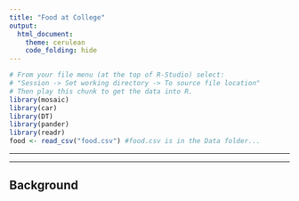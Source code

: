 ```yaml
---
title: "Food at College"
output: 
  html_document:
    theme: cerulean
    code_folding: hide
---
```


```r
# From your file menu (at the top of R-Studio) select:
# "Session -> Set working directory -> To source file location"
# Then play this chunk to get the data into R.
library(mosaic)
library(car)
library(DT)
library(pander)
library(readr)
food <- read_csv("food.csv") #food.csv is in the Data folder...
```


----

<!-- Instructions:

 Use the Food dataset and a Kruskal-Wallis Test(s) to answer an interesting question(s) that you come up with.
 
 About the dataset:
 
  * GPA - numerical, self-reported current college GPA

  
  * weight - numerical, self-reported weight in lbs


  * gender - "Female", "Male"


  * breakfast - "Cereal", "Donut" 
      The participants were shown a picture of "Cereal" and a "Donut" and asked which one of these pictures they associate with the word "breakfast."


  * calories_chicken - guessing calories in chicken piadina from the options of:
     1 - 265 
     2 - 430 
     3 - 610 
     4 - 720
    (the variable shows the actual number of calories participants selected)


   * calories_day - Importance of consuming calories per day
     1 - i dont know how many calories i should consume 
     2 - it is not at all important 
     3 - it is moderately important 
     4 - it is very important


   * comfort_food - List 3-5 comfort foods that come to mind. 
     Open ended 


   * comfort_food_reasons - What are some of the reasons that make you eat comfort food?      (i.e., anger, sadness, happiness, boredom, etc) - list up to three
     Open ended


   * comfort_food_reasons_coded
     1 - stress
     2 - boredom
     3 - depression/sadness
     4 - hunger
     5 - laziness
     6 - cold weather
     7 - happiness 
     8 - watching tv
     9 - none 


    * cook - how often do you cook?
     1 - Every day 
     2 - A couple of times a week 
     3 - Whenever I can, but that is not very often  
     4 - I only help a little during holidays 
     5 - Never, I really do not know my way around a kitchen


    * cuisine - what type of cuisine did you eat growing up?
     1 - American
     2 - Mexican.Spanish
     3 - Korean/Asian
     4 - Indian
     5 - American inspired international dishes
     6 - other


    * diet_current - describe your current diet
     open ended

	
    * diet_current_coded
     1 - healthy/balanced/moderated/
     2 - unhealthy/cheap/too much/random/
     3 - the same thing over and over
     4 - unclear


    * drink - which picture do you associate with the word “drink”?
     1 - orange juice
     2 - soda 


    * eating_changes  - Describe your eating changes since the moment you got into college?
     Open ended 


    * eating_changes_coded
     1 - worse
     2 - better
     3 - the same
     4 - unclear


    * eating_changes_coded1
     1 - eat faster
     2 - bigger quantity
     3 - worse quality 
     4 - same food
     5 - healthier
     6 - unclear
     7 - drink coffee 
     8 - less food
     9 - more sweets
     10 - timing 
     11 - more carbs or snacking
     12 - drink more water
     13 - more variety


    * eating_out - frequency of eating out in a typical week 
     1 - Never 
     2 - 1-2 times 
     3 - 2-3 times 
     4 - 3-5 times 
     5 - every day


    * employment - do you work? 
     1 - yes full time 
     2 - yes part time 
     3 - no
     4  - other


    * ethnic_food - How likely to eat ethnic food 
     1 - very unlikely 
     2 - unlikely 
     3 - neutral 
     4 - likely 
     5 - very likely 


    * exercise - how often do you exercise in a regular week?
     1 - Everyday 
     2 - Twice or three times per week 
     3 - Once a week
     4 - Sometimes 
     5 - Never


    * father_education - 
     1 - less than high school 
     2 - high school degree 
     3 - some college degree 
     4 - college degree 
     5 - graduate degree 


    * father_profession - what is your father profession?
     Open ended


    * fav_cuisine - What is your favorite cuisine?
     Open ended


    * fav_cuisine_coded
     0-none
     1 - Italian/French/greek
     2 - Spanish/mexican
     3 - Arabic/Turkish
     4 - asian/chineses/thai/nepal
     5 - American
     6 - African 
     7 - Jamaican
     8 - indian


    * fav_food - was your favorite food cooked at home or store bought? 
     1 - cooked at home 
     2 - store bought 
     3 - both bought at store and cooked at home


    * food_childhood - what was your favorite childhood food?
     Open ended



    * fries - which of these pictures you associate with word fries? 
     1 - Mcdonald’s fries
     2 - home fries

 
    * fruit_day - How likely to eat fruit in a regular day 
     1 - very unlikely 
     2 - unlikely 
     3 - neutral 
     4 - likely 
     5 - very likely 


    * grade_level – 
     1 - freshman 
     2 -Sophomore 
     3 - Junior 
     4 - Senior
     
      
    * greek_food - How likely to eat greek food when available?
     1 - very unlikely 
     2 - unlikely 
     3 - neutral 
     4 - likely 
     5 - very likely 
     
      
    * healthy_feel – how likely are you to agree with the following statement: “I feel very healthy!” ?
      1 to 10 where 1 is strongly agree and 10 is strongly disagree - scale
      
      
    * healthy_meal – what is a healthy meal? Describe in 2-3 sentences.
      Open ended
      
      
    * ideal_diet – describe your ideal diet in 2-3 sentences
      Open ended
      
      
    * Ideal_diet_coded
      1 – portion control
      2 – adding veggies/eating healthier food/adding fruit	
      3 – balance
      4 – less sugar
      5 – home cooked/organic
      6 – current diet
      7 – more protein
      8 – unclear
      
      
     * income
      1 - less than $15,000 
      2 - $15,001 to $30,000 
      3 - $30,001 to $50,000 
      4 - $50,001 to $70,000 
      5 - $70,001 to $100,000 
      6 - higher than $100,000
      
     * indian_food – how likely are you to eat indian food when available
      1 - very unlikely 
      2 - unlikely 
      3 - neutral 
      4 - likely 
      5 - very likely 
      
      
     * Italian_food – how likely are you to eat Italian food when available?
      1 - very unlikely 
      2 - unlikely 
      3 - neutral 
      4 - likely 
      5 - very likely 
      
      
     * life_rewarding – how likely are you to agree with the following statement: “I feel life is very rewarding!” ?
      1 to 10 where 1 is strongly agree and 10 is strongly disagree - scale
      
      
     * marital_status
      1 -Single 
      2 - In a relationship 
      3 - Cohabiting 
      4 - Married 
      5 - Divorced 
      6 - Widowed
      
      
     * meals_dinner_friend – What would you serve to a friend for dinner?
      Open ended
      
      
     * mothers_education 
      1 - less than high school 
      2 - high school degree 
      3 - some college degree 
      4 - college degree 
      5 - graduate degree
      
      
     * mothers_profession – what is your mother’s profession? 
      
      
     * nutritional_check - checking nutritional values frequency 
      1 - never 
      2 - on certain products only 
      3 - very rarely 
      4 - on most products 
      5 - on everything
      
      
     * on_off_campus – living situation
      1 - On campus 
      2 - Rent out of campus 
      3 - Live with my parents and commute 
      4 - Own my own house
      
      
     * parents_cook - Approximately how many days a week did your parents cook? 
      1 - Almost everyday 
      2 - 2-3 times a week 
      3 - 1-2 times a week 
      4 - on holidays only 
      5 - never
      
      
     * pay_meal_out - How much would you pay for meal out? 
      1 - up to $5.00 
      2 - $5.01 to $10.00 
      3 - $10.01 to $20.00 
      4 - $20.01 to $30.00 
      5 - $30.01 to $40.00 
      6 - more than $40.01 
      
      
     * Persian_food - How likely to eat persian food when available?
      1 - very unlikely 
      2 - unlikely 
      3 - neutral 
      4 - likely 
      5 - very likely 
      
      
     * self_perception_weight - self perception of weight 
      6 - i dont think myself in these terms 
      5 - overweight 
      4 - slightly overweight 
      3 - just right 
      2 - very fit 
      1 - slim 
      
      
     * Which of the two pictures you associate with the word soup?
      1 – veggie soup
      2 – creamy soup
      
      
     * sports - sports – do you do any sporting activity?
      1 - Yes 
      2 - No 
      99 – no answer
      
      
     * thai_food - How likely to eat thai food when available?
      1 - very unlikely 
      2 - unlikely 
      3 - neutral 
      4 - likely 
      5 - very likely 
      
      
     * tortilla_calories - guessing calories in a burrito sandwhich from Chipolte?
      1 - 580 
      2 - 725 
      3 - 940 
      4 - 1165
      
     * turkey_calories - Can you guess how many calories are in the foods shown below?
     (Panera Bread Roasted Turkey and Avocado BLT)
      1 - 345 
      2 - 500 
      3 - 690 
      4 - 850
      
      
     * type_sports – what type of sports are you involved?
      Open-ended
      
     * veggies_day - How likely to eat veggies in a day? 
      1 - very unlikely 
      2 - unlikely 
      3 - neutral 
      4- likely 
      5 - very likely
      
     * vitamins – do you take any supplements or vitamins?
      1 – yes
      2 – no
      
     * waffle_calories - guessing calories in waffle potato sandwhich 
      1 - 575 
      2 - 760 
      3 - 900 
      4 - 1315


Note this dataset and description come from: © 2020 Kaggle Inc for further details visit:

[Food choices on Kaggle](https://www.kaggle.com/borapajo/food-choices?select=food_coded.csv)


If you want to give your critiquers some ideas about what you have questions on and would like help with, place those details here.-->




<!--End your comments to your critiquers before this line.-->

----

<!--Begin writing your Analysis after this point.-->

## Background














